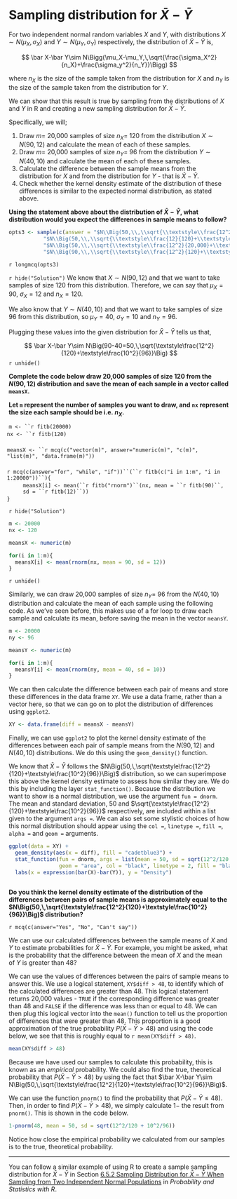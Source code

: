 # Sampling distribution for $\bar X - \bar Y$

For two independent normal random variables $X$ and $Y$, with distributions $X\sim N(\mu_X,\,\sigma_X)$ and $Y\sim N(\mu_Y,\,\sigma_Y)$ respectively, the distribution of $\bar X-\bar Y$ is,

$$
\bar X-\bar Y\sim N\Bigg(\mu_X-\mu_Y,\,\sqrt{\frac{\sigma_X^2}{n_X}+\frac{\sigma_y^2}{n_Y}}\Bigg)
$$

where $n_X$ is the size of the sample taken from the distribution for $X$ and $n_Y$ is the size of the sample taken from the distribution for $Y$.

We can show that this result is true by sampling from the distributions of $X$ and $Y$ in R and creating a new sampling distribution for $\bar X -\bar Y$.

Specifically, we will;

1. Draw $m=$ 20,000 samples of size $n_X=$ 120 from the distribution $X\sim N(90,\,12)$ and calculate the mean of each of these samples.
2. Draw $m=$ 20,000 samples of size $n_Y=$ 96 from the distribution $Y\sim N(40,\,10)$ and calculate the mean of each of these samples.
3. Calculate the difference between the sample means from the distribution for $X$ and from the distribution for $Y$ - that is $\bar X-\bar Y$.
4. Check whether the kernel density estimate of the distribution of these differences is similar to the expected normal distribution, as stated above.

::: {.webex-box .webex-check}
**Using the statement above about the distribution of $\bar X-\bar Y$, what distribution would you expect the differences in sample means to follow?**

```r
opts3 <- sample(c(answer = "$N\\Big(50,\\,\\sqrt{\\textstyle\\frac{12^2}{120}+\\textstyle\\frac{10^2}{96}}\\Big)$",
           "$N\\Big(50,\\,\\sqrt{\\textstyle\\frac{12}{120}+\\textstyle\\frac{10}{96}}\\Big)$",
           "$N\\Big(50,\\,\\sqrt{\\textstyle\\frac{12^2}{20,000}+\\textstyle\\frac{10^2}{20,000}}\\Big)$",
           "$N\\Big(90,\\,\\sqrt{\\textstyle\\frac{12^2}{120}+\\textstyle\\frac{10^2}{96}}\\Big)$"), size = 4)
```

`r longmcq(opts3)`

`r hide("Solution")`
We know that $X\sim N(90,\,12)$ and that we want to take samples of size 120 from this distribution. Therefore, we can say that $\mu_X=90$, $\sigma_X=12$ and $n_X=120$.

We also know that $Y\sim N(40,\,10)$ and that we want to take samples of size 96 from this distribution, so $\mu_Y=40$, $\sigma_Y=10$ and $n_Y=96$.

Plugging these values into the given distribution for $\bar X-\bar Y$ tells us that,

$$
\bar X-\bar Y\sim N\Big(90-40=50,\,\sqrt{\textstyle\frac{12^2}{120}+\textstyle\frac{10^2}{96}}\Big)
$$
`r unhide()`
:::

::: {.webex-box .webex-check}
**Complete the code below draw 20,000 samples of size 120 from the $N(90,\, 12)$ distribution and save the mean of each sample in a vector called `meansX`.**

**Let `m` represent the number of samples you want to draw, and `nx` represent the size each sample should be i.e. $n_X$.**

::: {.webex-code}
`m <- ``r fitb(20000)`

<ul style="margin-top: -0.8em; margin-left:-2em;">
`nx <- ``r fitb(120)`
</ul>
<ul style="margin-top:1.6em; margin-left:-2em;">
`meansX <- ``r mcq(c("vector(m)", answer="numeric(m)", "c(m)", "list(m)", "data.frame(m)"))`
</ul>

<ul style="margin-top:1.6em; margin-left:-2em;">
`r mcq(c(answer="for", "while", "if"))``(``r fitb(c("i in 1:m", "i in 1:20000"))``){`
</ul>
<ul style="margin-top:-0.8em; margin-left:0.6em;">
`meansX[i] <- mean(``r fitb("rnorm")``(nx, mean = ``r fitb(90)``, sd = ``r fitb(12)``))`
</ul>
<ul style="margin-top:-0.8em; margin-left:-2em;">
`}`
</ul>

:::

`r hide("Solution")`
```r
m <- 20000
nx <- 120

meansX <- numeric(m)

for(i in 1:m){
  meansX[i] <- mean(rnorm(nx, mean = 90, sd = 12))
}
```
`r unhide()`
:::

Similarly, we can draw 20,000 samples of size $n_Y=$ 96 from the $N(40,\, 10)$ distribution and calculate the mean of each sample using the following code. As we've seen before, this makes use of a for loop to draw each sample and calculate its mean, before saving the mean in the vector `meansY`.

```r
m <- 20000
ny <- 96

meansY <- numeric(m)

for(i in 1:m){
  meansY[i] <- mean(rnorm(ny, mean = 40, sd = 10))
}
```

We can then calculate the difference between each pair of means and store these differences in the data frame `XY`. We use a data frame, rather than a vector here, so that we can go on to plot the distribution of differences using `ggplot2`.

```r
XY <- data.frame(diff = meansX - meansY)
```



Finally, we can use `ggplot2` to plot the kernel density estimate of the differences between each pair of sample means from the $N(90,\,12)$ and $N(40,\,10)$ distributions. We do this using the `geom_density()` function.

We know that $\bar X-\bar Y$ follows the $N\Big(50,\,\sqrt{\textstyle\frac{12^2}{120}+\textstyle\frac{10^2}{96}}\Big)$ distribution, so we can superimpose this above the kernel density estimate to assess how similar they are. We do this by including the layer `stat_function()`. Because the distribution we want to show is a normal distribution, we use the argument `fun = dnorm`. The mean and standard deviation, $50$ and $\sqrt{\textstyle\frac{12^2}{120}+\textstyle\frac{10^2}{96}}$ respectively, are included within a list given to the argument `args =`. We can also set some stylistic choices of how this normal distribution should appear using the `col =`, `linetype =`, `fill =`, `alpha =` and `geom =` arguments.

```r
ggplot(data = XY) +
  geom_density(aes(x = diff), fill = "cadetblue3") +
  stat_function(fun = dnorm, args = list(mean = 50, sd = sqrt(12^2/120 + 10^2/96)),
                geom = "area", col = "black", linetype = 2, fill = "black", alpha = 0.2) +
  labs(x = expression(bar(X)-bar(Y)), y = "Density")
  
```

::: {.webex-box .webex-check}
**Do you think the kernel density estimate of the distribution of the differences between pairs of sample means is approximately equal to the $N\Big(50,\,\sqrt{\textstyle\frac{12^2}{120}+\textstyle\frac{10^2}{96}}\Big)$ distribution?**

`r mcq(c(answer="Yes", "No", "Can't say"))`
:::

<!--computing empirical and theoretical probability-->
We can use our calculated differences between the sample means of $X$ and $Y$ to estimate probabilities for $\bar X-\bar Y$. For example, you might be asked, what is the probability that the difference between the mean of $X$ and the mean of $Y$ is greater than 48?

We can use the values of differences between the pairs of sample means to answer this. We use a logical statement, `XY$diff > 48`, to identify which of the calculated differences are greater than 48. This logical statement returns 20,000 values - `TRUE` if the corresponding difference was greater than 48 and `FALSE` if the difference was less than or equal to 48. We can then plug this logical vector into the `mean()` function to tell us the proportion of differences that were greater than 48. This proportion is a good approximation of the true probability $P\big(\bar X-\bar Y>48\big)$ and using the code below, we see that this is roughly equal to `r mean(XY$diff > 48)`.

```r
mean(XY$diff > 48)
```

Because we have used our samples to calculate this probability, this is known as an *empirical* probability. We could also find the true, theoretical probability that $P\big(\bar X-\bar Y>48\big)$ by using the fact that $\bar X-\bar Y\sim N\Big(50,\,\sqrt{\textstyle\frac{12^2}{120}+\textstyle\frac{10^2}{96}}\Big)$.

We can use the function `pnorm()` to find the probability that $P\big(\bar X-\bar Y\leq 48\big)$. Then, in order to find $P\big(\bar X-\bar Y>48\big)$, we simply calculate $1-$ the result from `pnorm()`. This is shown in the code below.

```r
1-pnorm(48, mean = 50, sd = sqrt(12^2/120 + 10^2/96))
```

Notice how close the empirical probability we calculated from our samples is to the true, theoretical probability.

---

You can follow a similar example of using R to create a sample sampling distribution for $\bar X-\bar Y$ in Section [6.5.2 Sampling Distribution for $\bar X-\bar Y$ When Sampling from Two Independent Normal Populations](https://read.kortext.com/reader/pdf/92741/375) in *Probability and Statistics with R*.









